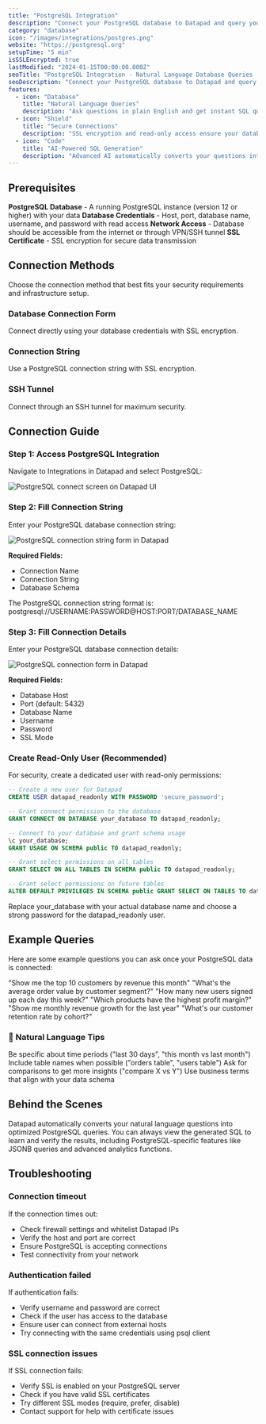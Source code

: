 ```yaml
---
title: "PostgreSQL Integration"
description: "Connect your PostgreSQL database to Datapad and query your data using natural language instead of SQL."
category: "database"
icon: "/images/integrations/postgres.png"
website: "https://postgresql.org"
setupTime: "5 min"
isSSLEncrypted: true
lastModified: "2024-01-15T00:00:00.000Z"
seoTitle: "PostgreSQL Integration - Natural Language Database Queries | Datapad"
seoDescription: "Connect your PostgreSQL database to Datapad and query your data using natural language instead of SQL. Get AI-powered insights without complex queries."
features:
  - icon: "Database"
    title: "Natural Language Queries"
    description: "Ask questions in plain English and get instant SQL queries and results from your PostgreSQL database."
  - icon: "Shield"
    title: "Secure Connections"
    description: "SSL encryption and read-only access ensure your database remains secure while providing real-time data access."
  - icon: "Code"
    title: "AI-Powered SQL Generation"
    description: "Advanced AI automatically converts your questions into optimized PostgreSQL queries with best practices."
---
```


## Prerequisites

<FeatureItem>**PostgreSQL Database** - A running PostgreSQL instance (version 12 or higher) with your data</FeatureItem>
<FeatureItem>**Database Credentials** - Host, port, database name, username, and password with read access</FeatureItem>
<FeatureItem>**Network Access** - Database should be accessible from the internet or through VPN/SSH tunnel</FeatureItem>
<FeatureItem>**SSL Certificate** - SSL encryption for secure data transmission</FeatureItem>

## Connection Methods

Choose the connection method that best fits your security requirements and infrastructure setup.

### Database Connection Form
Connect directly using your database credentials with SSL encryption.

### Connection String
Use a PostgreSQL connection string with SSL encryption.

### SSH Tunnel
Connect through an SSH tunnel for maximum security.

## Connection Guide

### Step 1: Access PostgreSQL Integration

Navigate to Integrations in Datapad and select PostgreSQL:

![PostgreSQL connect screen on Datapad UI](/images/docs/psql-connect.png)

### Step 2: Fill Connection String

Enter your PostgreSQL database connection string:

![PostgreSQL connection string form in Datapad](/images/docs/psql-cs.png)

**Required Fields:**
- Connection Name
- Connection String
- Database Schema

<StepItem>The PostgreSQL connection string format is: postgresql://USERNAME:PASSWORD@HOST:PORT/DATABASE_NAME</StepItem>

### Step 3: Fill Connection Details

Enter your PostgreSQL database connection details:

![PostgreSQL connection form in Datapad](/images/docs/psql-form.png)

**Required Fields:**
- Database Host
- Port (default: 5432)
- Database Name
- Username
- Password
- SSL Mode

### Create Read-Only User (Recommended)

For security, create a dedicated user with read-only permissions:

```sql
-- Create a new user for Datapad
CREATE USER datapad_readonly WITH PASSWORD 'secure_password';

-- Grant connect permission to the database
GRANT CONNECT ON DATABASE your_database TO datapad_readonly;

-- Connect to your database and grant schema usage
\c your_database;
GRANT USAGE ON SCHEMA public TO datapad_readonly;

-- Grant select permissions on all tables
GRANT SELECT ON ALL TABLES IN SCHEMA public TO datapad_readonly;

-- Grant select permissions on future tables
ALTER DEFAULT PRIVILEGES IN SCHEMA public GRANT SELECT ON TABLES TO datapad_readonly;
```

<WarningItem>Replace your_database with your actual database name and choose a strong password for the datapad_readonly user.</WarningItem>

## Example Queries

Here are some example questions you can ask once your PostgreSQL data is connected:

<StepItem>"Show me the top 10 customers by revenue this month"</StepItem>
<StepItem>"What's the average order value by customer segment?"</StepItem>
<StepItem>"How many new users signed up each day this week?"</StepItem>
<StepItem>"Which products have the highest profit margin?"</StepItem>
<StepItem>"Show me monthly revenue growth for the last year"</StepItem>
<StepItem>"What's our customer retention rate by cohort?"</StepItem>

### 💬 Natural Language Tips

<TipItem>Be specific about time periods ("last 30 days", "this month vs last month")</TipItem>
<TipItem>Include table names when possible ("orders table", "users table")</TipItem>
<TipItem>Ask for comparisons to get more insights ("compare X vs Y")</TipItem>
<TipItem>Use business terms that align with your data schema</TipItem>

## Behind the Scenes

Datapad automatically converts your natural language questions into optimized PostgreSQL queries. You can always view the generated SQL to learn and verify the results, including PostgreSQL-specific features like JSONB queries and advanced analytics functions.

## Troubleshooting

### Connection timeout
If the connection times out:
- Check firewall settings and whitelist Datapad IPs
- Verify the host and port are correct
- Ensure PostgreSQL is accepting connections
- Test connectivity from your network

### Authentication failed
If authentication fails:
- Verify username and password are correct
- Check if the user has access to the database
- Ensure user can connect from external hosts
- Try connecting with the same credentials using psql client

### SSL connection issues
If SSL connection fails:
- Verify SSL is enabled on your PostgreSQL server
- Check if you have valid SSL certificates
- Try different SSL modes (require, prefer, disable)
- Contact support for help with certificate issues
